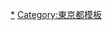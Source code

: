 {{Navbox
|name = 江東區的町名
|state = {{{state|autocollapse}}}
|titlestyle = background:#efefef;
|bodystyle = background:#f9f9f9;
|groupstyle = background:#efefef;vertical-align:top;padding:0.125em 0.25em;
|liststyle = width:auto;
|oddstyle = background:#fcfcfc;
|evenstyle =
|title={{flagicon image|Flag of Koto, Tokyo.svg}} [[江東區 (東京都)|江東區]]町名
|group1={{link-ja|深川區|深川区|深川地域}}
|list1=[[青海 (江東區)|青海]] &#124; [[有明 (江東區)|有明]] &#124; [[石島 (江東區)|石島]] &#124; [[海邊 (江東區)|海邊]] &#124; [[永代]] &#124; [[枝川 (江東區)|枝川]] &#124; [[越中島]] &#124; [[扇橋]] &#124; [[木場]] &#124; [[清澄 (江東區)|清澄]] &#124; [[佐賀 (江東區)|佐賀]] &#124; [[猿江]] &#124; [[鹽濱 (江東區)|鹽濱]] &#124; [[潮見]] &#124; [[東雲 (江東區)|東雲]] &#124; [[白河 (江東區)|白河]] &#124; [[新大橋 (江東區)|新大橋]]  &#124; [[住吉 (江東區)|住吉]] &#124; [[千石 (江東區)|千石]] &#124; [[千田 (江東區)|千田]] &#124; [[高橋 (江東區)|高橋]] &#124; [[辰巳 (江東區)|辰巳]] &#124; [[東陽 (江東區)|東陽]] &#124; [[常盤 (江東區)|常盤]] &#124; [[富岡 (江東區)|富岡]] &#124; [[豐洲]] &#124; [[平野 (江東區)|平野]] &#124; [[深川 (江東區)|深川]] &#124; [[福住 (江東區)|福住]] &#124; [[冬木]] &#124; [[古石場]] &#124; [[牡丹 (江東區)|牡丹]] &#124; [[三好 (江東區)|三好]] &#124; [[毛利 (江東區)|毛利]] &#124; [[森下 (江東區)|森下]] &#124; [[門前仲町]]
|group2={{link-ja|城東區 (東京都)|城東区 (東京都)|城東地域}}
|list2=[[大島 (江東區)|大島]] &#124; [[龜戶]] &#124; [[北砂]] &#124; [[新砂]] &#124; [[東砂 (江東區)|東砂]] &#124; [[南砂]] &#124; [[新木場]] &#124; [[夢之島]] &#124; [[若洲]]
}}<noinclude>
[[Category:江東區町名|*]]
[[Category:東京都模板]]
</noinclude>